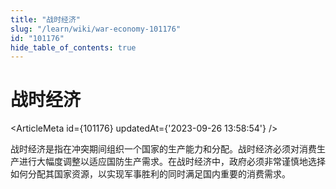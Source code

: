 ```yaml
---
title: "战时经济"
slug: "/learn/wiki/war-economy-101176"
id: "101176"
hide_table_of_contents: true
---
```



# 战时经济

<ArticleMeta id={101176} updatedAt={'2023-09-26 13:58:54'} />
<div className='border-solid border-b border-t-0 my-4 border-[var(--ifm-color-gray-300)]' />

战时经济是指在冲突期间组织一个国家的生产能力和分配。战时经济必须对消费生产进行大幅度调整以适应国防生产需求。在战时经济中，政府必须非常谨慎地选择如何分配其国家资源，以实现军事胜利的同时满足国内重要的消费需求。
